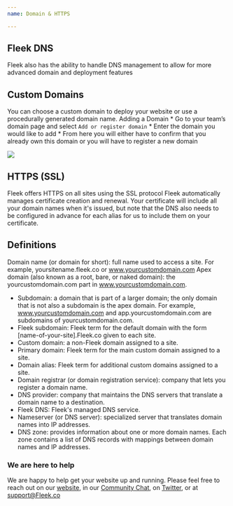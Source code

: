 ```yaml
---
name: Domain & HTTPS

---
```


## Fleek DNS
Fleek also has the ability to handle DNS management to allow for more advanced domain and deployment features
## Custom Domains
 You can choose a custom domain to deploy your website or use a procedurally generated domain name. 
Adding a Domain 
    * Go to your team’s domain page and select `Add or register domain`
    * Enter the domain you would like to add
    * From here you will either have to confirm that you already own this domain or you will have to register a new domain

![](addCustomDomain.png)
## HTTPS (SSL)
Fleek offers HTTPS on all sites using the SSL protocol 
Fleek automatically manages certificate creation and renewal. Your certificate will include all your domain names when it's issued, but note that the DNS also needs to be configured in advance for each alias for us to include them on your certificate.

## Definitions
Domain name (or domain for short): full name used to access a site. For example, yoursitename.fleek.co or www.yourcustomdomain.com
Apex domain (also known as a root, bare, or naked domain): the yourcustomdomain.com part in www.yourcustomdomain.com.
* Subdomain: a domain that is part of a larger domain; the only domain that is not also a subdomain is the apex domain. For example, www.yourcustomdomain.com and app.yourcustomdomain.com are subdomains of yourcustomdomain.com.
* Fleek subdomain: Fleek term for the default domain with the form [name-of-your-site].Fleek.co given to each site.
* Custom domain: a non-Fleek domain assigned to a site.
* Primary domain: Fleek term for the main custom domain assigned to a site.
* Domain alias: Fleek term for additional custom domains assigned to a site.
* Domain registrar (or domain registration service): company that lets you register a domain name.
* DNS provider: company that maintains the DNS servers that translate a domain name to a destination.
* Fleek DNS: Fleek's managed DNS service.
* Nameserver (or DNS server): specialized server that translates domain names into IP addresses.
* DNS zone: provides information about one or more domain names. Each zone contains a list of DNS records with mappings between domain names and IP addresses.
### We are here to help

We are happy to help get your website up and running. Please feel free to reach out on our [website](https://Fleek.co), in our [Community Chat](https://join.slack.com/t/fleek-public/shared_invite/zt-bxna7y1d-PbVdut4rgHt5jM6Zjg9g9A), on [Twitter](https://twitter.com/FleekHQ), or at support@Fleek.co